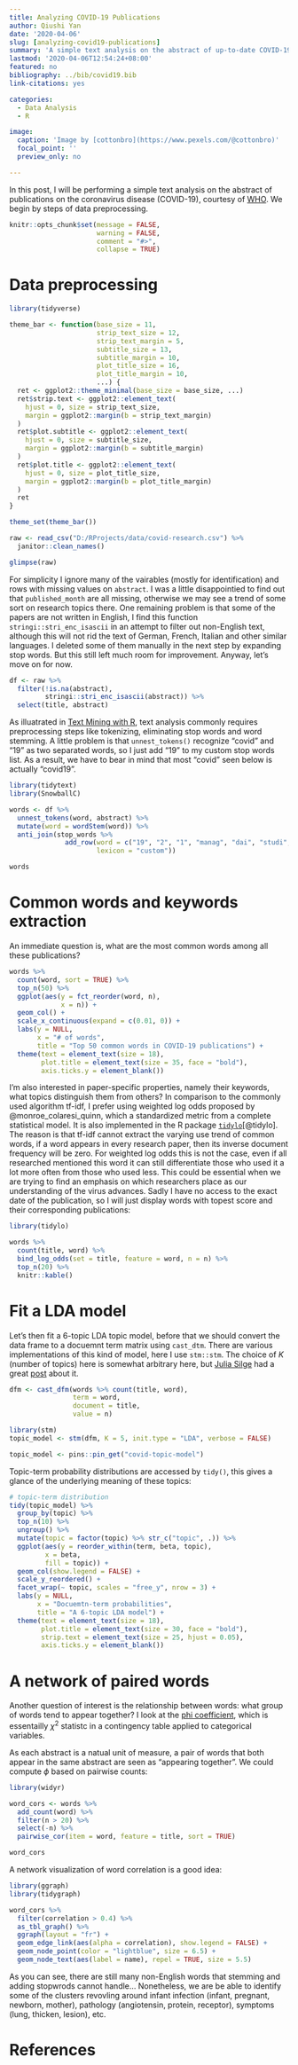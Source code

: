 ```yaml
---
title: Analyzing COVID-19 Publications
author: Qiushi Yan
date: '2020-04-06'
slug: [analyzing-covid19-publications]
summary: 'A simple text analysis on the abstract of up-to-date COVID-19 publications.'
lastmod: '2020-04-06T12:54:24+08:00'
featured: no
bibliography: ../bib/covid19.bib
link-citations: yes

categories:
  - Data Analysis
  - R

image:
  caption: 'Image by [cottonbro](https://www.pexels.com/@cottonbro)'
  focal_point: ''
  preview_only: no

---
```



In this post, I will be performing a simple text analysis on the abstract of publications on the coronavirus disease (COVID-19), courtesy of [WHO](https://www.who.int/emergencies/diseases/novel-coronavirus-2019/global-research-on-novel-coronavirus-2019-ncov). We begin by steps of data preprocessing.  


```r
knitr::opts_chunk$set(message = FALSE, 
                      warning = FALSE,
                      comment = "#>", 
                      collapse = TRUE)
```


# Data preprocessing

```r
library(tidyverse)
```

```r
theme_bar <- function(base_size = 11,
                      strip_text_size = 12,
                      strip_text_margin = 5,
                      subtitle_size = 13,
                      subtitle_margin = 10,
                      plot_title_size = 16,
                      plot_title_margin = 10,
                      ...) {
  ret <- ggplot2::theme_minimal(base_size = base_size, ...)
  ret$strip.text <- ggplot2::element_text(
    hjust = 0, size = strip_text_size,
    margin = ggplot2::margin(b = strip_text_margin)
  )
  ret$plot.subtitle <- ggplot2::element_text(
    hjust = 0, size = subtitle_size,
    margin = ggplot2::margin(b = subtitle_margin)
  )
  ret$plot.title <- ggplot2::element_text(
    hjust = 0, size = plot_title_size,
    margin = ggplot2::margin(b = plot_title_margin)
  )
  ret
}

theme_set(theme_bar())
```


```r
raw <- read_csv("D:/RProjects/data/covid-research.csv") %>% 
  janitor::clean_names() 

glimpse(raw)
```


For simplicity I ignore many of the vairables (mostly for identification) and rows with missing values on `abstract`. I was a little disappointied to find out that `published_month` are all missing, otherwise we may see a trend of some sort on research topics there. One remaining problem is that some of the papers are not written in English, I find this function `stringi::stri_enc_isascii` in an attempt to filter out non-English text, although this will not rid the text of German, French, Italian and other similar languages. I deleted some of them manually in the next step by expanding stop words. But this still left much room for improvement. Anyway, let's move on for now.
```r
df <- raw %>%
  filter(!is.na(abstract),
         stringi::stri_enc_isascii(abstract)) %>% 
  select(title, abstract)
```

As illuatrated in [Text Mining with R](https://www.tidytextmining.com), text analysis commonly requires preprocessing steps like tokenizing, eliminating stop words and word stemming. A little problem is that `unnest_tokens()` recognize "covid" and "19" as two separated words, so I just add "19" to my custom stop words list. As a result, we have to bear in mind that most "covid" seen below is actually "covid19".  

```r
library(tidytext)
library(SnowballC)

words <- df %>% 
  unnest_tokens(word, abstract) %>% 
  mutate(word = wordStem(word)) %>% 
  anti_join(stop_words %>% 
              add_row(word = c("19", "2", "1", "manag", "dai", "studi", "epidem", "includ", "coronaviru", "diseas", "emetin", "dai", "acut", "dub", "hospit", "hfnc", "caus", "develop", "thi"), 
                      lexicon = "custom")) 

words
```


# Common words and keywords extraction  

An immediate question is, what are the most common words among all these publications?  

```r
words %>% 
  count(word, sort = TRUE) %>%
  top_n(50) %>%
  ggplot(aes(y = fct_reorder(word, n),
             x = n)) + 
  geom_col() + 
  scale_x_continuous(expand = c(0.01, 0)) + 
  labs(y = NULL,
       x = "# of words",
       title = "Top 50 common words in COVID-19 publications") +
  theme(text = element_text(size = 18),
        plot.title = element_text(size = 35, face = "bold"),
        axis.ticks.y = element_blank())
```

I'm also interested in paper-specific properties, namely their keywords, what topics distinguish them from others? In comparison to the commonly used algorithm tf-idf, I prefer using weighted log odds proposed by @monroe_colaresi_quinn, which a standardized metric from a complete statistical model. It is also implemented in the R package [`tidylo`](https://github.com/juliasilge/tidylo)[@tidylo]. The reason is that tf-idf cannot extract the varying use trend of common words, if a word appears in every research paper, then its inverse document frequency will be zero. For weighted log odds this is not the case, even if all researched mentioned this word it can still differentiate those who used it a lot more often from those who used less. This could be essential when we are trying to find an emphasis on which researchers place as our understanding of the virus advances. Sadly I have no access to the exact date of the publication, so I will just display words with topest score and their corresponding publications:  

```r
library(tidylo)

words %>%
  count(title, word) %>% 
  bind_log_odds(set = title, feature = word, n = n) %>%
  top_n(20) %>% 
  knitr::kable()
```

# Fit a LDA model  

Let's then fit a 6-topic LDA topic model, before that we should convert the data frame to a docuemnt term matrix using `cast_dtm`. There are various implementations of this kind of model, here I use `stm::stm`. The choice of $K$ (number of topics) here is somewhat arbitrary here, but [Julia Silge](https://juliasilge.com/) had a great [post](https://juliasilge.com/blog/evaluating-stm/) about it.    

```r
dfm <- cast_dfm(words %>% count(title, word),
                term = word,
                document = title,
                value = n)
```

```r
library(stm)
topic_model <- stm(dfm, K = 5, init.type = "LDA", verbose = FALSE)
```

```r
topic_model <- pins::pin_get("covid-topic-model")
```


Topic-term probability distributions are accessed by `tidy()`, this gives a glance of the underlying meaning of these topics:
```r
# topic-term distribution
tidy(topic_model) %>% 
  group_by(topic) %>% 
  top_n(10) %>% 
  ungroup() %>%
  mutate(topic = factor(topic) %>% str_c("topic", .)) %>% 
  ggplot(aes(y = reorder_within(term, beta, topic),
         x = beta,
         fill = topic)) + 
  geom_col(show.legend = FALSE) + 
  scale_y_reordered() + 
  facet_wrap(~ topic, scales = "free_y", nrow = 3) + 
  labs(y = NULL,
       x = "Docuemtn-term probabilities",
       title = "A 6-topic LDA model") + 
  theme(text = element_text(size = 18),
        plot.title = element_text(size = 30, face = "bold"),
        strip.text = element_text(size = 25, hjust = 0.05),
        axis.ticks.y = element_blank())
```



# A network of paired words  

Another question of interest is the relationship between words: what group of words tend to appear together? I look at the [phi coefficient](https://en.wikipedia.org/wiki/Phi_coefficient), which is essentailly $\chi^2$ statistc in a contingency table applied to categorical variables.  

As each abstract is a natual unit of measure, a pair of words that both appear in the same abstract are seen as "appearing together". We could compute $\phi$ based on pairwise counts:

```r
library(widyr)

word_cors <- words %>% 
  add_count(word) %>% 
  filter(n > 20) %>%
  select(-n) %>%
  pairwise_cor(item = word, feature = title, sort = TRUE)

word_cors
```

A network visualization of word correlation is a good idea:  

```r
library(ggraph)
library(tidygraph)

word_cors %>% 
  filter(correlation > 0.4) %>% 
  as_tbl_graph() %>% 
  ggraph(layout = "fr") + 
  geom_edge_link(aes(alpha = correlation), show.legend = FALSE) + 
  geom_node_point(color = "lightblue", size = 6.5) + 
  geom_node_text(aes(label = name), repel = TRUE, size = 5.5)
```

As you can see, there are still many non-English words that stemming and adding stopwrods cannot handle... Nonetheless, we are be able to identify some of the clusters revovling around infant infection (infant, pregnant, newborn, mother), pathology (angiotensin, protein, receptor), symptoms (lung, thicken, lesion), etc.  

# References